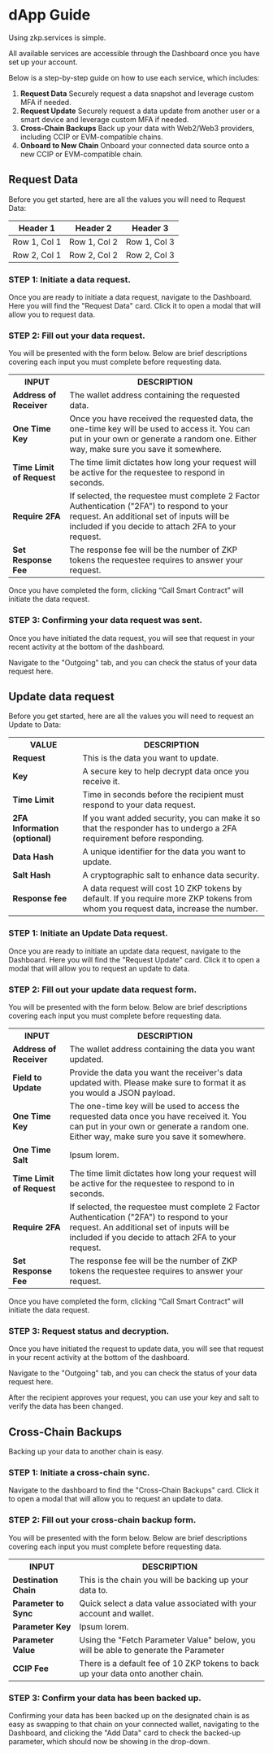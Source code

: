 # dApp Guide

Using zkp.services is simple.

All available services are accessible through the Dashboard once you have set up your account.

Below is a step-by-step guide on how to use each service, which includes:

1. **Request Data**
   Securely request a data snapshot and leverage custom MFA if needed.
2. **Request Update**
   Securely request a data update from another user or a smart device and leverage custom MFA if needed.
3. **Cross-Chain Backups**
   Back up your data with Web2/Web3 providers, including CCIP or EVM-compatible chains.
4. **Onboard to New Chain**
   Onboard your connected data source onto a new CCIP or EVM-compatible chain.

## Request Data

Before you get started, here are all the values you will need to Request Data:

| Header 1 | Header 2 | Header 3 |
|----------|----------|----------|
| Row 1, Col 1 | Row 1, Col 2 | Row 1, Col 3 |
| Row 2, Col 1 | Row 2, Col 2 | Row 2, Col 3 |

### STEP 1: Initiate a data request.

Once you are ready to initiate a data request, navigate to the Dashboard. Here you will find the "Request Data" card. Click it to open a modal that will allow you to request data.

### STEP 2: Fill out your data request.

You will be presented with the form below. Below are brief descriptions covering each input you must complete before requesting data.

<table>
  <tr>
    <th>INPUT</th>
    <th>DESCRIPTION</th>
  </tr>
  <tr>
    <td><b>Address of Receiver</b></td>
    <td>The wallet address containing the requested data.</td>
  </tr>
  <tr>
    <td><b>One Time Key</b></td>
    <td>Once you have received the requested data, the one-time key will be used to access it. You can put in your own or generate a random one. Either way, make sure you save it somewhere.</td>
  </tr>
  <tr>
    <td><b>Time Limit of Request</b></td>
    <td>The time limit dictates how long your request will be active for the requestee to respond in seconds.</td>
  </tr>
  <tr>
    <td><b>Require 2FA</b></td>
    <td>If selected, the requestee must complete 2 Factor Authentication ("2FA") to respond to your request. An additional set of inputs will be included if you decide to attach 2FA to your request.</td>
  </tr>
  <tr>
    <td><b>Set Response Fee</b></td>
    <td>The response fee will be the number of ZKP tokens the requestee requires to answer your request. </td>
  </tr>
</table>


Once you have completed the form, clicking “Call Smart Contract” will initiate the data request.

### STEP 3: Confirming your data request was sent.

Once you have initiated the data request, you will see that request in your recent activity at the bottom of the dashboard.

Navigate to the "Outgoing" tab, and you can check the status of your data request here.


## Update data request

Before you get started, here are all the values you will need to request an Update to Data:
<table>
  <tr>
    <th>VALUE</th>
    <th>DESCRIPTION</th>
  </tr>
  <tr>
    <td><b>Request</b></td>
    <td>This is the data you want to update.</td>
  </tr>
  <tr>
    <td><b>Key</b></td>
    <td>A secure key to help decrypt data once you receive it.</td>
  </tr>
  <tr>
    <td><b>Time Limit</b></td>
    <td>Time in seconds before the recipient must respond to your data request.</td>
  </tr>
  <tr>
    <td><b>2FA Information (optional)</b></td>
    <td>If you want added security, you can make it so that the responder has to undergo a 2FA requirement before responding.</td>
  </tr>
    <tr>
    <td><b>Data Hash</b></td>
    <td>A unique identifier for the data you want to update.</td>
  </tr>
    <tr>
    <td><b>Salt Hash</b></td>
    <td>A cryptographic salt to enhance data security.</td>
  </tr>
  <tr>
    <td><b>Response fee</b></td>
    <td>A data request will cost 10 ZKP tokens by default. If you require more ZKP tokens from whom you request data, increase the number.</td>
  </tr>
</table>

### STEP 1: Initiate an Update Data request.

Once you are ready to initiate an update data request, navigate to the Dashboard. Here you will find the "Request Update" card. Click it to open a modal that will allow you to request an update to data.

### STEP 2: Fill out your update data request form.

You will be presented with the form below. Below are brief descriptions covering each input you must complete before requesting data.
<table>
  <tr>
    <th><b>INPUT</b></th>
    <th><b>DESCRIPTION</b></th>
  </tr>
  <tr>
    <td><b>Address of Receiver</b></td>
    <td>The wallet address containing the data you want updated.</td>
  </tr>
  <tr>
    <td><b>Field to Update</b></td>
    <td> Provide the data you want the receiver's data updated with. Please make sure to format it as you would a JSON payload.</td>
  </tr>
  <tr>
    <td><b>One Time Key</b></td>
    <td>The one-time key will be used to access the requested data once you have received it. You can put in your own or generate a random one. Either way, make sure you save it somewhere.</td>
  </tr>
    <tr>
    <td><b>One Time Salt</b></td>
    <td>Ipsum lorem.</td>
  </tr>
    <tr>
    <td><b>Time Limit of Request</b></td>
    <td>The time limit dictates how long your request will be active for the requestee to respond to in seconds.</td>
  </tr>
  <tr>
    <td><b>Require 2FA</b></td>
    <td>If selected, the requestee must complete 2 Factor Authentication ("2FA") to respond to your request. An additional set of inputs will be included if you decide to attach 2FA to your request.</td>
  </tr>
  <tr>
    <td><b>Set Response Fee</b></td>
    <td>The response fee will be the number of ZKP tokens the requestee requires to answer your request. </td>
  </tr>
</table>

Once you have completed the form, clicking “Call Smart Contract” will initiate the data request.

### STEP 3: Request status and decryption.

Once you have initiated the request to update data, you will see that request in your recent activity at the bottom of the dashboard.

Navigate to the "Outgoing" tab, and you can check the status of your data request here.

After the recipient approves your request, you can use your key and salt to verify the data has been changed.


## Cross-Chain Backups

Backing up your data to another chain is easy.

### STEP 1: Initiate a cross-chain sync.

Navigate to the dashboard to find the "Cross-Chain Backups" card. Click it to open a modal that will allow you to request an update to data.

### STEP 2: Fill out your cross-chain backup form.

You will be presented with the form below. Below are brief descriptions covering each input you must complete before requesting data.

<table>
  <tr>
    <th>INPUT</th>
    <th>DESCRIPTION</th>
  </tr>
  <tr>
    <td><b>Destination Chain</b></td>
    <td>This is the chain you will be backing up your data to.</td>
  </tr>
  <tr>
    <td><b>Parameter to Sync</b></td>
    <td>Quick select a data value associated with your account and wallet.</td>
  </tr>
   <tr>
    <td><b>Parameter Key</b></td>
    <td>Ipsum lorem.</td>
  </tr>
  <tr>
    <td><b>Parameter Value</b></td>
    <td>Using the "Fetch Parameter Value" below, you will be able to generate the Parameter </td>
  </tr>
  <tr>
    <td><b>CCIP Fee</b></td>
    <td>There is a default fee of 10 ZKP tokens to back up your data onto another chain.</td>
  </tr>
</table>

### STEP 3: Confirm your data has been backed up.
Confirming your data has been backed up on the designated chain is as easy as swapping to that chain on your connected wallet, navigating to the Dashboard, and clicking the "Add Data" card to check the backed-up parameter, which should now be showing in the drop-down.

